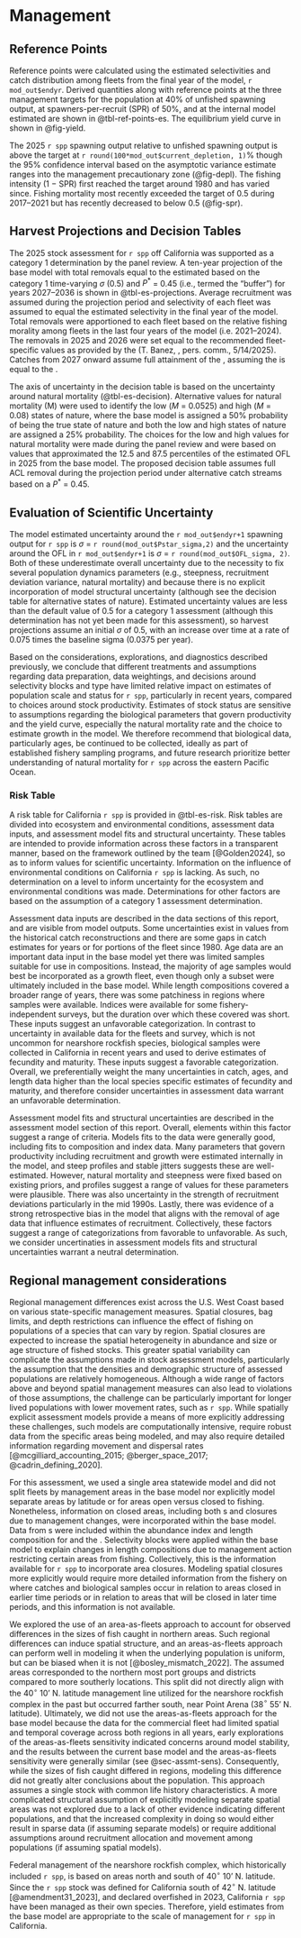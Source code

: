 # Management 

## Reference Points <!--(TOR section I1-I5)-->

Reference points were calculated using the estimated selectivities and catch distribution among fleets from the final year of the model, `r mod_out$endyr`. Derived quantities along with reference points at the three management targets for the population at 40% of unfished spawning output, at spawners-per-recruit (SPR) of 50%, and at the internal model estimated \gls{msy} are shown in @tbl-ref-points-es. The equilibrium yield curve in shown in @fig-yield.   

The 2025 `r spp` spawning output relative to unfished spawning output is above the target at `r round(100*mod_out$current_depletion, 1)`% though the 95% confidence interval based on the asymptotic variance estimate ranges into the management precautionary zone (@fig-depl). The fishing intensity (1 − SPR) first reached the target around 1980 and has varied since. Fishing mortality most recently exceeded the target of 0.5 during 2017--2021 but has recently decreased to below 0.5 (@fig-spr).

## Harvest Projections and Decision Tables <!--(TOR section K1-K3)-->

The 2025 stock assessment for `r spp` off California was supported as a category 1 determination by the \gls{star} panel review. A ten-year projection of the base model with total removals equal to the estimated \gls{acl} based on the category 1 time-varying $\sigma$ (0.5) and $P^*$ = 0.45 (i.e., termed the "buffer") for years 2027--2036 is shown in @tbl-es-projections. Average recruitment was assumed during the projection period and selectivity of each fleet was assumed to equal the estimated selectivity in the final year of the model. Total removals were apportioned to each fleet based on the relative fishing morality among fleets in the last four years of the model (i.e. 2021--2024). The removals in 2025 and 2026 were set equal to the recommended fleet-specific values as provided by the \gls{gmt} (T. Banez, \gls{cdfw}, pers. comm., 5/14/2025). Catches from 2027 onward assume full attainment of the \gls{abc}, assuming the \gls{acl} is equal to the \gls{abc}. 

The axis of uncertainty in the decision table is based on the uncertainty around natural mortality (@tbl-es-decision). Alternative values for natural mortality (M) were used to identify the low ($M$ = 0.0525) and high ($M$ = 0.08) states of nature, where the base model is assigned a 50% probability of being the true state of nature and both the low and high states of nature are assigned a 25% probability. The choices for the low and high values for natural mortality were made during the \gls{star} panel review and were based on values that approximated the 12.5 and 87.5 percentiles of the estimated OFL in 2025 from the base model. The proposed decision table assumes full ACL removal during the projection period under alternative catch streams based on a $P^*$ = 0.45.


## Evaluation of Scientific Uncertainty <!--(TOR section L)-->

The model estimated uncertainty around the `r mod_out$endyr+1` spawning output for `r spp` is $\sigma$ = `r round(mod_out$Pstar_sigma,2)` and the uncertainty around the OFL in `r mod_out$endyr+1` is $\sigma$ = `r round(mod_out$OFL_sigma, 2)`. Both of these underestimate overall uncertainty due to the necessity to fix several population dynamics parameters (e.g., steepness, recruitment deviation variance, natural mortality) and because there is no explicit incorporation of model structural uncertainty (although see the decision table for alternative states of nature). Estimated uncertainty values are less than the default \gls{ssc} value of 0.5 for a category 1 assessment (although this determination has not yet been made for this assessment), so harvest projections assume an initial $\sigma$ of 0.5, with an increase over time at a rate of 0.075 times the baseline sigma (0.0375 per year).

Based on the considerations, explorations, and diagnostics described previously, we conclude that different treatments and assumptions regarding data preparation, data weightings, and decisions around selectivity blocks and type have limited relative impact on estimates of population scale and status for `r spp`, particularly in recent years, compared to choices around stock productivity. Estimates of stock status are sensitive to assumptions regarding the biological parameters that govern productivity and the yield curve, especially the natural mortality rate and the choice to estimate growth in the model. We therefore recommend that biological data, particularly ages, be continued to be collected, ideally as part of established fishery sampling programs, and future research prioritize better understanding of natural mortality for `r spp` across the eastern Pacific Ocean.


### Risk Table

A risk table for California `r spp` is provided in @tbl-es-risk. Risk tables are divided into ecosystem and environmental conditions, assessment data inputs, and assessment model fits and structural uncertainty. These tables are intended to provide information across these factors in a transparent manner, based on the framework outlined by the \gls{cciea} team [@Golden2024], so as to inform values for scientific uncertainty. Information on the influence of environmental conditions on California `r spp` is lacking. As such, no determination on a level to inform uncertainty for the ecosystem and environmental conditions was made. Determinations for other factors are based on the assumption of a category 1 assessment determination.  

Assessment data inputs are described in the data sections of this report, and are visible from model outputs. Some uncertainties exist in values from the historical catch reconstructions and there are some gaps in catch estimates for years or for portions of the fleet since 1980. Age data are an important data input in the base model yet there was limited samples suitable for use in compositions. Instead, the majority of age samples would best be incorporated as a growth fleet, even though only a subset were ultimately included in the base model. While length compositions covered a broader range of years, there was some patchiness in regions where samples were available. Indices were available for some fishery-independent surveys, but the duration over which these covered was short. These inputs suggest an unfavorable categorization. In contrast to uncertainty in available data for the fleets and survey, which is not uncommon for nearshore rockfish species, biological samples were collected in California in recent years and used to derive estimates of fecundity and maturity. These inputs suggest a favorable categorization. Overall, we preferentially weight the many uncertainties in catch, ages, and length data higher than the local species specific estimates of fecundity and maturity, and therefore consider uncertainties in assessment data warrant an unfavorable determination. 

Assessment model fits and structural uncertainties are described in the assessment model section of this report. Overall, elements within this factor suggest a range of criteria. Models fits to the data were generally good, including fits to composition and index data. Many parameters that govern productivity including recruitment and growth were estimated internally in the model, and steep profiles and stable jitters suggests these are well-estimated. However, natural mortality and steepness were fixed based on existing priors, and profiles suggest a range of values for these parameters were plausible. There was also uncertainty in the strength of recruitment deviations particularly in the mid 1990s. Lastly, there was evidence of a strong retrospective bias in the model that aligns with the removal of age data that influence estimates of recruitment. Collectively, these factors suggest a range of categorizations from favorable to unfavorable. As such, we consider uncertinaties in assessment models fits and structural uncertainties warrant a neutral determination.  


## Regional management considerations <!--(TOR section M)-->

Regional management differences exist across the U.S. West Coast based on various state-specific management measures. Spatial closures, bag limits, and depth restrictions can influence the effect of fishing on populations of a species that can vary by region. Spatial closures are expected to increase the spatial heterogeneity in abundance and size or age structure of fished stocks. This greater spatial variability can complicate the assumptions made in stock assessment models, particularly the assumption that the densities and demographic structure of assessed populations are relatively homogeneous. Although a wide range of factors above and beyond spatial management measures can also lead to violations of those assumptions, the challenge can be particularly important for longer lived populations with lower movement rates, such as `r spp`. While spatially explicit assessment models provide a means of more explicitly addressing these challenges, such models are computationally intensive, require robust data from the specific areas being modeled, and may also require detailed information regarding movement and dispersal rates [@mcgilliard_accounting_2015; @berger_space_2017; @cadrin_defining_2020].

For this assessment, we used a single area statewide model and did not split fleets by management areas in the base model nor explicitly model separate areas by latitude or for areas open versus closed to fishing. Nonetheless, information on closed areas, including both \gls{mpa}s and closures due to management changes, were incorporated within the base model. Data from \gls{mpa}s were included within the abundance index and length composition for \gls{s-ccfrp} and the \gls{rov}. Selectivity blocks were applied within the base model to explain changes in length compositions due to management action restricting certain areas from fishing. Collectively, this is the information available for `r spp` to incorporate area closures. Modeling spatial closures more explicitly would require more detailed information from the fishery on where catches and biological samples occur in relation to areas closed in earlier time periods or in relation to areas that will be closed in later time periods, and this information is not available.

We explored the use of an area-as-fleets approach to account for observed differences in the sizes of fish caught in northern areas. Such regional differences can induce spatial structure, and an areas-as-fleets approach can perform well in modeling it when the underlying population is uniform, but can be biased when it is not [@bosley_mismatch_2022]. The assumed areas corresponded to the northern most port groups and districts compared to more southerly locations. This split did not directly align with the 40$^\circ$ 10' N. latitude management line utilized for the nearshore rockfish complex in the past but occurred farther south, near Point Arena (38$^\circ$ 55' N. latitude). Ultimately, we did not use the areas-as-fleets approach for the base model because the data for the commercial fleet had limited spatial and temporal coverage across both regions in all years, early explorations of the areas-as-fleets sensitivity indicated concerns around model stability, and the results between the current base model and the areas-as-fleets sensitivity were generally similar (see @sec-assmt-sens). Consequently, while the sizes of fish caught differed in regions, modeling this difference did not greatly alter conclusions about the population. This approach assumes a single stock with common life history characteristics. A more complicated structural assumption of explicitly modeling separate spatial areas was not explored due to a lack of other evidence indicating different populations, and that the increased complexity in doing so would either result in sparse data (if assuming separate models) or require additional assumptions around recruitment allocation and movement among populations (if assuming spatial models).   

Federal management of the nearshore rockfish complex, which historically included `r spp`, is based on areas north and south of 40$^\circ$ 10' N. latitude. Since the `r spp` stock was defined for California south of 42$^\circ$ N. latitude [@amendment31_2023], and declared overfished in 2023, California `r spp` have been managed as their own species. Therefore, yield estimates from the base model are appropriate to the scale of management for `r spp` in California. 